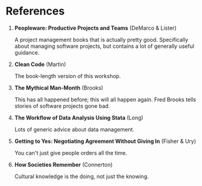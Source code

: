 # References

1.  **Peopleware: Productive Projects and Teams** (DeMarco & Lister)

    A project management books that is actually pretty good. Specifically about managing software projects, but contains a lot of generally useful guidance.

2.  **Clean Code** (Martin)

    The book-length version of this workshop.

3.  **The Mythical Man-Month** (Brooks)

    This has all happened before; this will all happen again. Fred Brooks tells stories of software projects gone bad.

4.  **The Workflow of Data Analysis Using Stata** (Long)

    Lots of generic advice about data management.

5.  **Getting to Yes: Negotiating Agreement Without Giving In** (Fisher & Ury)

    You can\'t just give people orders all the time.

6.  **How Societies Remember** (Connerton)

    Cultural knowledge is the doing, not just the knowing.